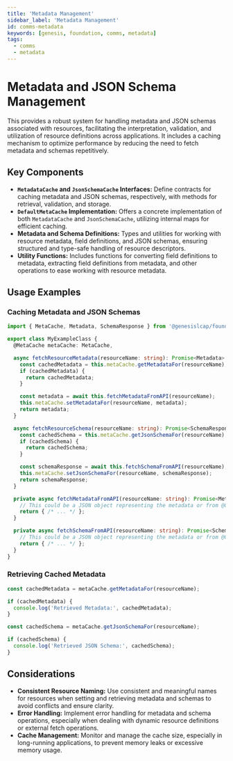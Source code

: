 ```yaml
---
title: 'Metadata Management'
sidebar_label: 'Metadata Management'
id: comms-metadata
keywords: [genesis, foundation, comms, metadata]
tags:
  - comms
  - metadata
---
```


# Metadata and JSON Schema Management

This provides a robust system for handling metadata and JSON schemas associated with resources, facilitating the interpretation, validation, and utilization of resource definitions across applications. It includes a caching mechanism to optimize performance by reducing the need to fetch metadata and schemas repetitively.

## Key Components

- **`MetadataCache` and `JsonSchemaCache` Interfaces:** Define contracts for caching metadata and JSON schemas, respectively, with methods for retrieval, validation, and storage.
- **`DefaultMetaCache` Implementation:** Offers a concrete implementation of both `MetadataCache` and `JsonSchemaCache`, utilizing internal maps for efficient caching.
- **Metadata and Schema Definitions:** Types and utilities for working with resource metadata, field definitions, and JSON schemas, ensuring structured and type-safe handling of resource descriptors.
- **Utility Functions:** Includes functions for converting field definitions to metadata, extracting field definitions from metadata, and other operations to ease working with resource metadata.

## Usage Examples

### Caching Metadata and JSON Schemas

```typescript
import { MetaCache, Metadata, SchemaResponse } from '@genesislcap/foundation-comms';

export class MyExampleClass {
  @MetaCache metaCache: MetaCache,

  async fetchResourceMetadata(resourceName: string): Promise<Metadata> {
    const cachedMetadata = this.metaCache.getMetadataFor(resourceName);
    if (cachedMetadata) {
      return cachedMetadata;
    }

    const metadata = await this.fetchMetadataFromAPI(resourceName);
    this.metaCache.setMetadataFor(resourceName, metadata);
    return metadata;
  }

  async fetchResourceSchema(resourceName: string): Promise<SchemaResponse> {
    const cachedSchema = this.metaCache.getJsonSchemaFor(resourceName);
    if (cachedSchema) {
      return cachedSchema;
    }

    const schemaResponse = await this.fetchSchemaFromAPI(resourceName);
    this.metaCache.setJsonSchemaFor(resourceName, schemaResponse);
    return schemaResponse;
  }

  private async fetchMetadataFromAPI(resourceName: string): Promise<Metadata> {
    // This could be a JSON object representing the metadata or from @Connect.getMetadata
    return { /* ... */ };
  }

  private async fetchSchemaFromAPI(resourceName: string): Promise<SchemaResponse> {
    // This could be a JSON object representing the metadata or from @Connect.getJSONSchema
    return { /* ... */ };
  }
}
```

### Retrieving Cached Metadata

```typescript
const cachedMetadata = metaCache.getMetadataFor(resourceName);

if (cachedMetadata) {
  console.log('Retrieved Metadata:', cachedMetadata);
}

const cachedSchema = metaCache.getJsonSchemaFor(resourceName);

if (cachedSchema) {
  console.log('Retrieved JSON Schema:', cachedSchema);
}
```

## Considerations

- **Consistent Resource Naming:** Use consistent and meaningful names for resources when setting and retrieving metadata and schemas to avoid conflicts and ensure clarity.
- **Error Handling:** Implement error handling for metadata and schema operations, especially when dealing with dynamic resource definitions or external fetch operations.
- **Cache Management:** Monitor and manage the cache size, especially in long-running applications, to prevent memory leaks or excessive memory usage.
